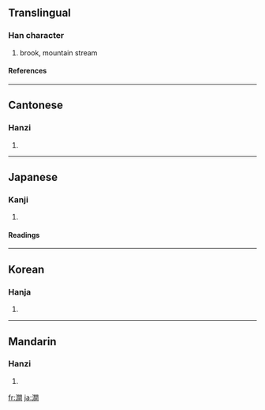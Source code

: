 {{see|涧}}

==Translingual==
===Han character===
{{Han char|rn=85|rad=水|as=12|sn=15|four=3712<sub>0</sub>|canj=水日弓日 (EANA)}}
# brook, mountain stream
====References====
{{Han ref|kx=0652.321|dj=1060.030|hdz=80024.140|uh=6F97|ud=28567|bh=BCEE|bd=48366}}

----
==Cantonese==
===Hanzi===
{{yue-hanzi|jyut=|y=gaan3}}
# {{defn|Cantonese}}

----
==Japanese==
===Kanji===
{{ja-kanji|grade=|rs=水12}}
# {{defn|Japanese}} 
====Readings====
{{ja-readings|on=[[かん]] (kan), [[けん]] (ken)|kun=[[たに]] (tani), [[たにみず]] (tanimizu)}}

----
==Korean==
===Hanja===
{{ko-hanja|hangeul=간|eumhun=산골물|rv=gan|mr=kan|y=kan}}
# {{defn|Korean}}

----

==Mandarin==
===Hanzi===
{{cmn-hanzi|sim=涧|pin=[[jiàn]] (jian4)|wg=chien<sup>4</sup>}}
# {{defn|Mandarin}}

[[fr:澗]]
[[ja:澗]]